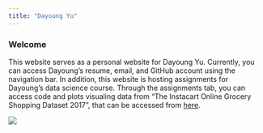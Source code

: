 ```yaml
---
title: "Dayoung Yu"
---
```


### Welcome

This website serves as a personal website for Dayoung Yu. Currently, you can access Dayoung's resume, email, and GitHub account using the navigation bar. In addition, this website is hosting assignments for Dayoung's data science course. Through the assignments tab, you can access code and plots visualing data from "The Instacart Online Grocery Shopping Dataset 2017", that can be accessed from [here](https://www.instacart.com/datasets/grocery-shopping-2017).

<img src = "images/headshot.jpg">

